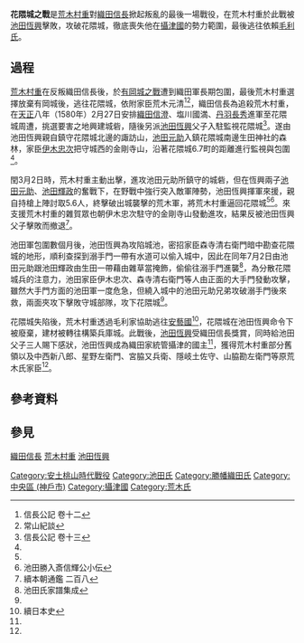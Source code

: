 {{Infobox Military Conflict
|image=[[File:花隈城8.jpg|180px]]
|caption=花隈城舊地圖
|conflict=花隈城之戰
|date=[[天正_(日本)|天正]]八年（1580年）三月
|place=[[攝津國|攝津國]][[花隈城|花隈城]]（今[[兵庫縣|兵庫縣]]神戶市中央區）
|result=織田軍勝利
|combatant1=織田軍[[Image:Oda_emblem.svg|15px]]
|combatant2=荒木軍[[File:Gyoyō_Botan_inverted.png|20px]]
|commander1=[[池田恆興|池田恆興]]<br>[[池田元助|池田元助]]<br />[[池田輝政|池田輝政]]
|commander2=[[荒木村重|荒木村重]]<br />[[荒木元清|荒木元清]]
|strength1=不明
|strength2=不明
|casualties1=不明
|casualties2=花隈城失陷
}}

'''花隈城之戰'''是[[荒木村重|荒木村重]]對[[織田信長|織田信長]]掀起叛亂的最後一場戰役，在荒木村重於此戰被[[池田恆興|池田恆興]]擊敗，攻破花隈城，徹底喪失他在[[攝津國|攝津國]]的勢力範圍，最後逃往依賴[[毛利氏|毛利氏]]。
==過程==
[[荒木村重|荒木村重]]在反叛織田信長後，於[[有岡城之戰|有岡城之戰]]遭到織田軍長期包圍，最後荒木村重選擇放棄有岡城後，逃往花隈城，依附家臣荒木元清<ref>信長公記 卷十二</ref><ref name="#1">常山紀談</ref>，織田信長為追殺荒木村重，在[[天正_(日本)|天正]]八年（1580年）2月27日安排[[織田信澄|織田信澄]]、塩川國満、[[丹羽長秀|丹羽長秀]]進軍至花隈城周遭，挑選要害之地興建城砦，隨後另派[[池田恆興|池田恆興]]父子入駐監視花隈城<ref name="#2">信長公記 卷十三</ref>。遂由池田恆興親自鎮守花隈城北邊的諏訪山，[[池田元助|池田元助]]入鎮花隈城南邊生田神社的森林，家臣[[伊木忠次|伊木忠次]]把守城西的金剛寺山，沿著花隈城6.7町的距離進行監視與包圍<ref name="#1"/>。

閏3月2日時，荒木村重主動出擊，進攻池田元助所鎮守的城砦，但在恆興兩子[[池田元助|池田元助]]、[[池田輝政|池田輝政]]的奮戰下，在野戰中強行突入敵軍陣勢，池田恆興揮軍來援，親自持槍上陣討取5.6人，終擊破出城襲擊的荒木軍，將荒木村重逼回花隈城<ref name="#2"/><ref name="#3">池田勝入斎信輝公小伝</ref>。來支援荒木村重的雜賀眾也朝伊木忠次駐守的金剛寺山發動進攻，結果反被池田恆興父子擊敗而撤退<ref>續本朝通鑑 二百八</ref>。

池田軍包圍數個月後，池田恆興為攻陷城池，密招家臣森寺清右衛門暗中勘查花隈城的地形，順利查探到溺手門一帶有水道可以偷入城中，因此在同年7月2日由池田元助跟池田輝政由生田一帶藉由雜草當掩飾，偷偷往溺手門進襲<ref>池田氏家譜集成</ref>，為分散花隈城兵的注意力，池田家臣伊木忠次、森寺清右衛門等人由正面的大手門發動攻擊，雖然大手門方面的池田軍一度危急，但繞入城中的池田元助兄弟攻破溺手門後來救，兩面夾攻下擊敗守城部隊，攻下花隈城<ref name="#1"/>。

花隈城失陷後，荒木村重透過毛利家協助逃往[[安藝國|安藝國]]<ref>續日本史</ref>，花隈城在池田恆興命令下被廢棄，建材被轉往構築兵庫城。此戰後，[[池田恆興|池田恆興]]受織田信長獎賞，同時給池田父子三人賜下感狀，池田恆興成為織田家統管攝津的國主<ref name="#3"/>，獲得荒木村重部分舊領以及中西新八郎、星野左衛門、宮脇又兵衛、隱岐土佐守、山脇勘左衛門等原荒木氏家臣<ref name="#2"/>。
==參考資料==
{{reflist}}
==參見==
[[織田信長|織田信長]]
[[荒木村重|荒木村重]]
[[池田恆興|池田恆興]]
[[Category:安土桃山時代戰役|Category:安土桃山時代戰役]]
[[Category:池田氏|Category:池田氏]]
[[Category:勝幡織田氏|Category:勝幡織田氏]]
[[Category:中央區_(神戶市)|Category:中央區 (神戶市)]]
[[Category:攝津國|Category:攝津國]]
[[Category:荒木氏|Category:荒木氏]]